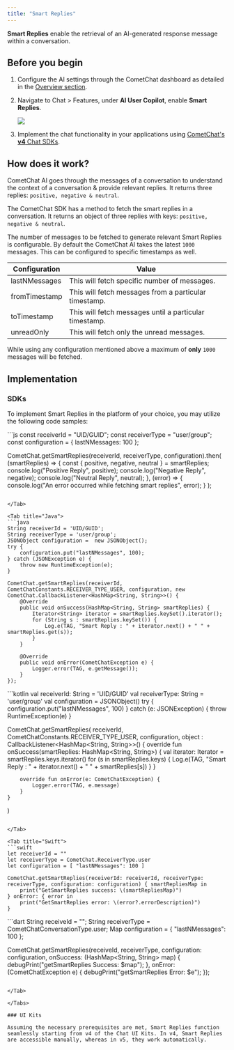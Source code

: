 ```yaml
---
title: "Smart Replies"
---
```


**Smart Replies** enable the retrieval of an AI-generated response message within a conversation.

## Before you begin

1. Configure the AI settings through the CometChat dashboard as detailed in the [Overview section](/fundamentals/ai-user-copilot/overview).
2. Navigate to Chat > Features, under **AI User Copilot**, enable **Smart Replies**.

   <Frame>
     <img src="/images/0500cc9d-cometchat-ai-features-smart-replies-9f1d86259a49e7ae41c175cad349442f.png" />
   </Frame>
3. Implement the chat functionality in your applications using [CometChat's **v4** Chat SDKs](/sdk/javascript/overview).

## How does it work?

CometChat AI goes through the messages of a conversation to understand the context of a conversation & provide relevant replies. It returns three replies: `positive, negative & neutral`.

The CometChat SDK has a method to fetch the smart replies in a conversation. It returns an object of three replies with keys: `positive, negative & neutral`.

The number of messages to be fetched to generate relevant Smart Replies is configurable. By default the CometChat AI takes the latest `1000` messages. This can be configured to specific timestamps as well.

| Configuration | Value                                                  |
| ------------- | ------------------------------------------------------ |
| lastNMessages | This will fetch specific number of messages.           |
| fromTimestamp | This will fetch messages from a particular timestamp.  |
| toTimestamp   | This will fetch messages until a particular timestamp. |
| unreadOnly    | This will fetch only the unread messages.              |

<Note>

While using any configuration mentioned above a maximum of **only** `1000` messages will be fetched.

</Note>

## Implementation

### SDKs

To implement Smart Replies in the platform of your choice, you may utilize the following code samples:

<Tabs>
<Tab title="JS/React Native/Ionic SDK">
```js
const receiverId = "UID/GUID";
const receiverType = "user/group";
const configuration = { lastNMessages: 100 };

CometChat.getSmartReplies(receiverId, receiverType, configuration).then(
  (smartReplies) => {
    const { positive, negative, neutral } = smartReplies;
    console.log("Positive Reply", positive);
    console.log("Negative Reply", negative);
    console.log("Neutral Reply", neutral);
  },
  (error) => {
    console.log("An error occurred while fetching smart replies", error);
  }
);
```

</Tab>

<Tab title="Java">
```java
String receiverId = 'UID/GUID';
String receiverType = 'user/group';
JSONObject configuration =  new JSONObject();
try {
    configuration.put("lastNMessages", 100);
} catch (JSONException e) {
    throw new RuntimeException(e);
}

CometChat.getSmartReplies(receiverId, CometChatConstants.RECEIVER_TYPE_USER, configuration, new CometChat.CallbackListener<HashMap<String, String>>() {
    @Override
    public void onSuccess(HashMap<String, String> smartReplies) {
        Iterator<String> iterator = smartReplies.keySet().iterator();
        for (String s : smartReplies.keySet()) {
            Log.e(TAG, "Smart Reply : " + iterator.next() + " " + smartReplies.get(s));
        }
    }

    @Override
    public void onError(CometChatException e) {
        Logger.error(TAG, e.getMessage());
    }
});
```

</Tab>

<Tab title="Kotlin">
```kotlin
val receiverId: String = 'UID/GUID'
val receiverType: String = 'user/group'
val configuration = JSONObject()
try {
    configuration.put("lastNMessages", 100)
} catch (e: JSONException) {
    throw RuntimeException(e)
}

CometChat.getSmartReplies(
    receiverId,
    CometChatConstants.RECEIVER_TYPE_USER,
    configuration,
    object : CallbackListener<HashMap<String, String>>() {
        override fun onSuccess(smartReplies: HashMap<String, String>) {
            val iterator: Iterator<String> = smartReplies.keys.iterator()
            for (s in smartReplies.keys) {
                Log.e(TAG, "Smart Reply : " + iterator.next() + " " + smartReplies[s])
            }
        }

        override fun onError(e: CometChatException) {
            Logger.error(TAG, e.message)
        }
    }
)
```

</Tab>

<Tab title="Swift">
```swift
let receiverId = ""
let receiverType = CometChat.ReceiverType.user
let configuration = [ "lastNMessages": 100 ]

CometChat.getSmartReplies(receiverId: receiverId, receiverType: receiverType, configuration: configuration) { smartRepliesMap in
    print("GetSmartReplies success: \(smartRepliesMap)")
} onError: { error in
    print("GetSmartReplies error: \(error?.errorDescription)")
}
```

</Tab>

<Tab title="Dart">
```dart
String receiveId = "";
String receiverType = CometChatConversationType.user;
Map configuration = { "lastNMessages": 100 };


CometChat.getSmartReplies(receiveId, receiverType, configuration: configuration, onSuccess: (HashMap<String, String> map) {
    debugPrint("getSmartReplies Success: $map");
}, onError: (CometChatException e) {
    debugPrint("getSmartReplies Error: $e");
});
```

</Tab>

</Tabs>

### UI Kits

Assuming the necessary prerequisites are met, Smart Replies function seamlessly starting from v4 of the Chat UI Kits. In v4, Smart Replies are accessible manually, whereas in v5, they work automatically.
